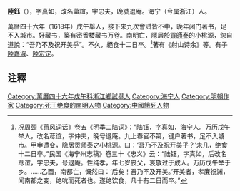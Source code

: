 '''陸鈺'''（{{bd|?||?|}}），字真如，改名藎誼，字忠夫，晚號退庵。海宁（今属浙江）人。

萬曆四十六年（1618年）戊午舉人，接下來九次會試皆不中，晚年闭门著书，足不入城市。好藏书，築有密香楼藏书万卷。南明亡，隱居於[[貢師泰|貢師泰]]的小桃源，忽自道說：“吾乃不及祝开美乎”。不久，絕食十二日卒。<ref>[[况周颐|况周颐]]《蕙风词话》卷五《明季二陆词》：“陆钰，字真如，海宁人。万历戊午举人，改名荩谊，字仲夫，晚号退庵。九上春官不第，键户著书，足不入城市。甲申遭变，隐居贡师泰之小桃源。曰：‘吾乃不及祝开美乎？’未几，绝食十二日卒。”民国《海宁州志稿》卷三十《忠义》云：“陆钰，字真如，后改名荩谊，字忠夫，号退庵。性纯孝，年七岁丧父，哀敬过于成人。万历戊午举于乡。……乙酉，南都亡，慨然曰：‘后矣！吾乃不及开美。’开美者，孝廉祝渊，闻南都之变，绝吭而死者也。遂绝饮食，凡十有二日而卒。”</ref>著有《射山诗余》等。有子[[陸嘉淑|陸嘉淑]]、[[陸宏定|陸宏定]]。

==注釋==
{{reflist}}

[[Category:萬曆四十六年戊午科浙江鄉試舉人|Category:萬曆四十六年戊午科浙江鄉試舉人]]
[[Category:海宁人|Category:海宁人]]
[[Category:明朝作家|Category:明朝作家]]
[[Category:死于绝食的南明人物|Category:死于绝食的南明人物]]
[[Category:中國餓死人物|Category:中國餓死人物]]